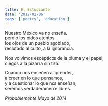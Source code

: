 ```yaml
---
title: El Estudiante
date: '2012-02-06'
tags: ['poetry', 'education']
---
```


<div className="italic">
Nuestro México ya no enseña,<br/>
perdió los oídos atentos<br/>
los ojos de un pueblo agobiado,<br/>
reclutado al culto, a la ignorancia.<br/>

Nos volvimos escépticos de la pluma y el papel,<br/> 
ciegos a la pizarra sin tiza.<br/>

Cuando nos enseñen a aprender,<br/>
a creer en lo que pensamos,<br/>
y a cuestionar lo que nos enseñan,<br/>
seremos verdaderamente libres.<br/>
</div>

*Probablemente Mayo de 2014*